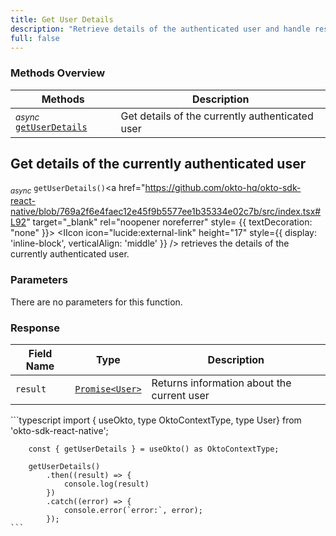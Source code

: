```yaml
---
title: Get User Details
description: "Retrieve details of the authenticated user and handle responses using the Okto SDK."
full: false
---
```




### Methods Overview

| Methods                                                                  | Description                                     |                 
|--------------------------------------------------------------------------|-------------------------------------------------|
| <sub><i>async</i></sub> [`getUserDetails`](#get-details-of-the-currently-authenticated-user)   | Get details of the currently authenticated user |

<div className="method-box">

## Get details of the currently authenticated user

<sub><i>async</i></sub> `getUserDetails()`<a href="https://github.com/okto-hq/okto-sdk-react-native/blob/769a2f6e4faec12e45f9b5577ee1b35334e02c7b/src/index.tsx#L92" target="_blank" rel="noopener noreferrer" style= {{ textDecoration: "none" }}> <IIcon icon="lucide:external-link" height="17" style={{ display: 'inline-block', verticalAlign: 'middle' }} /></a> retrieves the details of the currently authenticated user.

### Parameters

There are no parameters for this function.

### Response

<Callout title="Success Response">

| Field Name | Type                | Description                                 | 
|------------|---------------------|---------------------------------------------|
| `result`   | [`Promise<User>`](/api-docs#model/user)     | Returns information about the current user  | 

</Callout>

<Accordions>
<Accordion title="Example">
<Tabs items={['Typescript']}>
  <Tab value="Typescript">
    ```typescript
        import { useOkto, type OktoContextType, type User} from 'okto-sdk-react-native';
 
        const { getUserDetails } = useOkto() as OktoContextType;
 
        getUserDetails()
            .then((result) => {
                console.log(result)
            })
            .catch((error) => {
                console.error(`error:`, error);
            });
    ```
  </Tab>
</Tabs>
</Accordion>
</Accordions>

</div>
